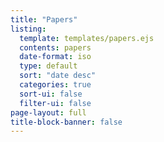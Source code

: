 ```yaml
---
title: "Papers"
listing:
  template: templates/papers.ejs
  contents: papers
  date-format: iso
  type: default
  sort: "date desc"
  categories: true
  sort-ui: false
  filter-ui: false
page-layout: full
title-block-banner: false
---
```

